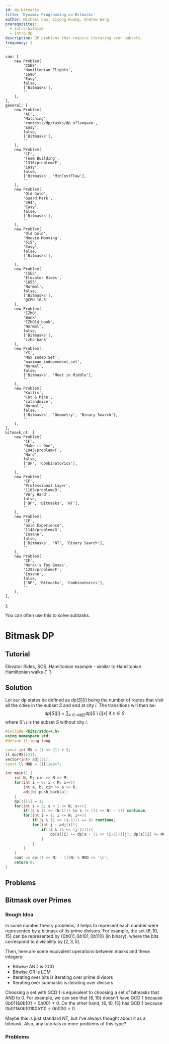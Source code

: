 ```yaml
---
id: dp-bitmasks
title: 'Dynamic Programming on Bitmasks'
author: Michael Cao, Siyong Huang, Andrew Wang
prerequisites:
  - intro-bitwise
  - intro-dp
description: DP problems that require iterating over subsets.
frequency: 2
---
```




	sam: [
		new Problem(
			'CSES',
			'Hamiltonian Flights',
			'1690',
			'Easy',
			false,
			['Bitmasks'],
			''
		),
	],
	general: [
		new Problem(
			'AC',
			'Matching',
			'contests/dp/tasks/dp_o?lang=en',
			'Easy',
			false,
			['Bitmasks'],
			''
		),
		new Problem(
			'CF',
			'Team Building',
			'1316/problem/E',
			'Easy',
			false,
			['Bitmasks', 'MinCostFlow'],
			''
		),
		new Problem(
			'Old Gold',
			'Guard Mark',
			'494',
			'Easy',
			false,
			['Bitmasks'],
			''
		),
		new Problem(
			'Old Gold',
			'Moovie Mooving',
			'515',
			'Easy',
			false,
			['Bitmasks'],
			''
		),
		new Problem(
			'CSES',
			'Elevator Rides',
			'1653',
			'Normal',
			false,
			['Bitmasks'],
			'@CPH 10.5'
		),
		new Problem(
			'IZhO',
			'Bank',
			'IZhO14_bank',
			'Normal',
			false,
			['Bitmasks'],
			'izho-bank'
		),
		new Problem(
			'YS',
			'Max Indep Set',
			'maximum_independent_set',
			'Normal',
			false,
			['Bitmasks', 'Meet in Middle'],
			''
		),
		new Problem(
			'Kattis',
			'Cat & Mice',
			'catandmice',
			'Normal',
			false,
			['Bitmasks', 'Geometry', 'Binary Search'],
			''
		),
	],
	bitmask_nt: [
		new Problem(
			'CF',
			'Make it One',
			'1043/problem/F',
			'Hard',
			false,
			['DP', 'Combinatorics'],
			''
		),
		new Problem(
			'CF',
			'Professional Layer',
			'1103/problem/D',
			'Very Hard',
			false,
			['DP', 'Bitmasks', 'NT'],
			''
		),
		new Problem(
			'CF',
			'Gold Experience',
			'1148/problem/G',
			'Insane',
			false,
			['Bitmasks', 'NT', 'Binary Search'],
			''
		),
		new Problem(
			'CF',
			'Nora\'s Toy Boxes',
			'1292/problem/F',
			'Insane',
			false,
			['DP', 'Bitmasks', 'Combinatorics'],
			''
		),
	],
};

<!-- new Problem('CF', 'Square Subsets', '895/problem/C', 'Easy', false, [], ''), -->

<Info title="Pro Tip">

You can often use this to solve subtasks.

</Info>

# Bitmask DP

<FocusProblem problem={problems.sam[0]} />

## Tutorial

<Resources>
	<Resource
		source="CPH"
		title="10.5 - DP on Bits, 19.2 - Hamiltonian Paths"
		starred
	>
		Elevator Rides, SOS, Hamiltonian
	</Resource>
	<Resource source="PAPS" title="9.4 - Subset DP">
		example - similar to Hamiltonian
	</Resource>
	<Resource source="CF" title="DP Over Subsets" url="337">
		Hamiltonian walks
	</Resource>
	<Resource
		source="HE@HackerEarth"
		title="DP and Bit Masking"
		url="https://www.hackerearth.com/practice/algorithms/dynamic-programming/bit-masking/tutorial/"
	>
		{' '}
	</Resource>
</Resources>

## Solution

<Spoiler title =  "Solution">

Let our dp states be defined as $dp[S][i]$ being the number of routes that visit all the cities in the subset $S$ and end at city $i$. The transitions will then be:
$$
dp[S][i] = \sum_{x \in adj[i]} dp[S \setminus{i}][x] \text{ if $x \in S$}
$$
where $S \setminus{i}$ is the subset $S$ without city $i$.

```cpp
#include <bits/stdc++.h>
using namespace std;
#define ll long long

const int MX = (1 << 21) + 5;
ll dp[MX][21];
vector<int> adj[21];
const ll MOD = (ll)1e9+7;

int main() {
	int N, M; cin >> N >> M;
	for(int i = 0; i < M; i++){
		int a, b; cin >> a >> b;
		adj[b].push_back(a);
	}
	dp[1][1] = 1;
	for(int s = 2; s < 1 << N; s++){
		if((s & (1 << (N-1))) && s != ((1 << N) - 1)) continue;
		for(int i = 1; i <= N; i++){
			if((s & (1 << (i-1))) == 0) continue;
			for(int j : adj[i]){
				if((s & (1 << (j-1)))){
					dp[s][i] += dp[s - (1 << (i-1))][j]; dp[s][i] %= MOD;
				}
			}
		}
	}
	cout << dp[(1 << N) - 1][N] % MOD << '\n';
	return 0;
}
```

</Spoiler>


## Problems

<Problems problems={problems.general} />

## Bitmask over Primes

### Rough Idea

In some number theory problems, it helps to represent each number were represented by a bitmask of its prime divisors. For example, the set $\{6, 10, 15 \}$ can be represented by $\{0b011, 0b101, 0b110 \}$ (in binary), where the bits correspond to divisibility by $[2, 3, 5]$.

Then, here are some equivalent operations between masks and these integers:

 - Bitwise AND is GCD
 - Bitwise OR is LCM
 - Iterating over bits is iterating over prime divisors
 - Iterating over submasks is iterating over divisors

<!-- 
In particular those that involve making GCD equal to $1$, may be optimized using a sort of bitmask over primes. 
 -->
Choosing a set with GCD $1$ is equivalent to choosing a set of bitmasks that AND to $0$. For example, we can see that $\{6, 10 \}$ doesn't have GCD $1$ because $0b011 \& 0b101 = 0b001 \neq 0$. On the other hand, $\{6, 10, 15 \}$ has GCD $1$ because $0b011 \& 0b101 \& 0b110 = 0b000 = 0$.



<!-- 
Therefore, if we have a reasonably short list of primes (perhaps $\leq 20$), then we can simply represent numbers with their prime divisors bitmask and change the NT problem to a bitmask problem.
(Similar ideas can be used to tackle Professional Layer/Nora's Toy Boxes)

However, in less restricted cases, there are usually much more than just 20 bits.
Suppose the upper limit on input integers is $100000$.
There are $9592$ primes that are less than $100000$, and if each of those primes represents a bit, then we would have way too many possible bitmasks.
However, with only $100000$ distinct integers, clearly we do not need to consider all $2^{9592}$ bitmasks.

Notice how masks like $0b1100 \dots 000$ (which corresponds to $99991 \times 99989 = 9998000099$) exceed the maximum limit on the input.
Thus, they would never actually be used. 
In fact, the vast majority of the $2^{9592}$ masks are unusable in the same way;
we only care about the masks which correspond to integers less than the upper limit, which in this case is $100000$.

Additionally, bitmasks of length $9592$ are extraordinarily long.
Since we know a conservative bound of $100000$ different bitmasks anyways, one may consider trying to assign each bitmask to an integer between $1$ and $100000$.
In fact, the simplest way to do this is just to assign each bitmask to the integer it corresponds to -- ignoring the mask altogether!
(Notice how not all integers actually correspond to a bitmask. The bitmask corresponding to $4$, for example, would be represented by the integer $2$)
 -->

<!-- Operating like this makes it easier to think about and apply PIE or SOS wrt numbers and GCDs. -->

<!-- (Similar ideas can be used to tackle Gold Experience) -->

<IncompleteSection>

Maybe this is just standard NT, but I've always thought about it as a bitmask. Also, any tutorials or more problems of this type?

</IncompleteSection>

### Problems

<Problems problems={problems.bitmask_nt} />
